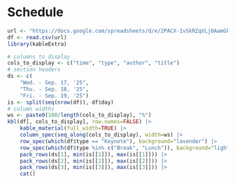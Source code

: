 # Schedule

```r
url <- "https://docs.google.com/spreadsheets/d/e/2PACX-1vSkRZqVLjOAamGk82cTXmUNTj2WLCmPK_r1qLGn8ixgNmOlgff6VbSe0IgR_2qjc_CNSaBdhFPLrfyX/pub?gid=731106475&single=true&output=csv"
df <- read.csv(url)
library(kableExtra)
```

```r
# columns to display
cols_to_display <- c("time", "type", "author", "title")
# section headers
ds <- c(
    "Wed. - Sep. 17, '25",
    "Thu. - Sep. 18, '25",
    "Fri. - Sep. 19, '25")
is <- split(seq(nrow(df)), df$day)
# column widths
ws <- paste0(100/length(cols_to_display), "%")
kbl(df[, cols_to_display], row.names=FALSE) |>
    kable_material(full_width=TRUE) |>
    column_spec(seq_along(cols_to_display), width=ws) |>
    row_spec(which(df$type == "Keynote"), background="lavender") |>
    row_spec(which(df$type %in% c("Break", "Lunch")), background="lightyellow") |>
    pack_rows(ds[1], min(is[[1]]), max(is[[1]])) |>
    pack_rows(ds[2], min(is[[2]]), max(is[[2]])) |>
    pack_rows(ds[3], min(is[[3]]), max(is[[3]])) |>
    cat()
```
